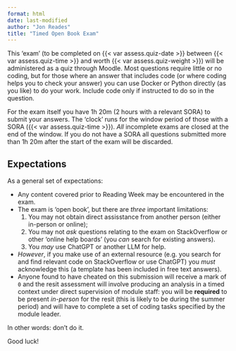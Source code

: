 ```yaml
---
format: html
date: last-modified
author: "Jon Reades"
title: "Timed Open Book Exam"
---
```


This 'exam' (to be completed on {{< var assess.quiz-date >}} between {{< var assess.quiz-time >}} and worth {{< var assess.quiz-weight >}}) will be administered as a quiz through Moodle. Most questions require little or no coding, but for those where an answer that includes code (or where coding helps you to check your answer) you can use Docker or Python directly (as you like) to do your work. Include code only if instructed to do so in the question.

For the exam itself you have 1h 20m (2 hours with a relevant SORA) to submit your answers. The 'clock' runs for the window period of those with a SORA ({{< var assess.quiz-time >}}). *All* incomplete exams are closed at the end of the window. If you do not have a SORA all questions submitted more than 1h 20m after the start of the exam will be discarded.

## Expectations

As a general set of expectations:

- Any content covered prior to Reading Week may be encountered in the exam.
- The exam is 'open book', but there are *three* important limitations: 
  1. You may not obtain direct assisstance from another person (either in-person or online); 
  2. You may not *ask* questions relating to the exam on StackOverflow or other 'online help boards' (you *can* search for existing answers). 
  3. You *may* use ChatGPT or another LLM for help. 
- *However*, if you make use of an external resource (e.g. you search for and find relevant code on StackOverflow or use ChatGPT) you *must* acknowledge this (a template has been included in free text answers).
- Anyone found to have cheated on this submission will receive a mark of `0` and the resit assessment will involve producing an analysis in a timed context under direct supervision of module staff: you will be **required** to be present *in-person* for the resit (this is likely to be during the summer period) and will have to complete a set of coding tasks specified by the module leader.

In other words: don't do it.

Good luck!
